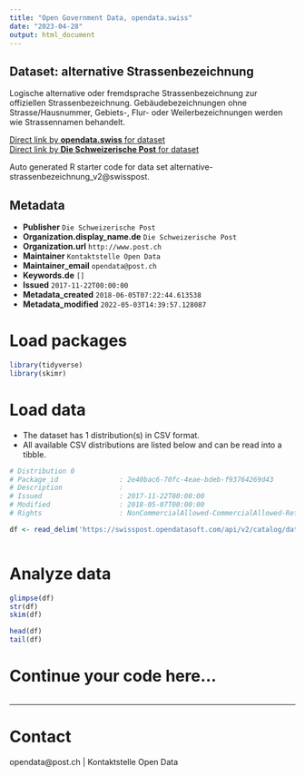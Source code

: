 ```yaml
---
title: "Open Government Data, opendata.swiss"
date: "2023-04-28"
output: html_document
---
```


## Dataset: alternative Strassenbezeichnung

Logische alternative oder fremdsprache Strassenbezeichnung zur offiziellen Strassenbezeichnung. Gebäudebezeichnungen ohne Strasse/Hausnummer, Gebiets-, Flur- oder Weilerbezeichnungen werden wie Strassennamen behandelt.

[Direct link by **opendata.swiss** for dataset](https://opendata.swiss/de/dataset/alternative-strassenbezeichnung)<br>
[Direct link by **Die Schweizerische Post** for dataset](https://swisspost.opendatasoft.com/explore/dataset/alternative-strassenbezeichnung_v2)

Auto generated R starter code for data set alternative-strassenbezeichnung_v2@swisspost.

## Metadata

- **Publisher** `Die Schweizerische Post`
- **Organization.display_name.de** `Die Schweizerische Post`
- **Organization.url** `http://www.post.ch`
- **Maintainer** `Kontaktstelle Open Data`
- **Maintainer_email** `opendata@post.ch`
- **Keywords.de** `[]`
- **Issued** `2017-11-22T00:00:00`
- **Metadata_created** `2018-06-05T07:22:44.613538`
- **Metadata_modified** `2022-05-03T14:39:57.128087`


# Load packages

```r

library(tidyverse)
library(skimr)

```

# Load data

-   The dataset has 1 distribution(s) in CSV format.
-   All available CSV distributions are listed below and can be read into a tibble.

```r

# Distribution 0
# Package_id               : 2e40bac6-70fc-4eae-bdeb-f93764269d43
# Description              : 
# Issued                   : 2017-11-22T00:00:00
# Modified                 : 2018-05-07T00:00:00
# Rights                   : NonCommercialAllowed-CommercialAllowed-ReferenceRequired

df <- read_delim('https://swisspost.opendatasoft.com/api/v2/catalog/datasets/alternative-strassenbezeichnung_v2/exports/csv')



```

# Analyze data

```r

glimpse(df)
str(df)
skim(df)

head(df)
tail(df)

```

# Continue your code here...

```r

```

------------------------------------------------------------------------

# Contact

opendata@post.ch | Kontaktstelle Open Data
